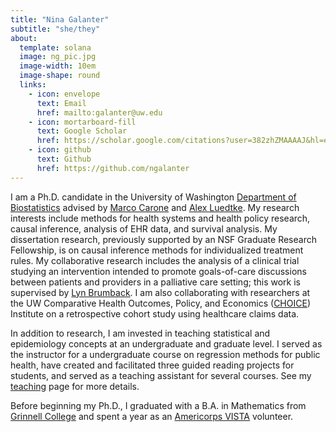 ```yaml
---
title: "Nina Galanter"
subtitle: "she/they"
about:
  template: solana
  image: ng_pic.jpg
  image-width: 10em
  image-shape: round
  links:
    - icon: envelope
      text: Email
      href: mailto:galanter@uw.edu
    - icon: mortarboard-fill 
      text: Google Scholar
      href: https://scholar.google.com/citations?user=382zhZMAAAAJ&hl=en
    - icon: github
      text: Github
      href: https://github.com/ngalanter
---
```


I am a Ph.D. candidate in the University of Washington [Department of Biostatistics](https://www.biostat.washington.edu/) advised by [Marco Carone](http://faculty.washington.edu/mcarone/about.html) and [Alex Luedtke](http://www.alexluedtke.com/). My research interests include methods for health systems and health policy research, causal inference, analysis of EHR data, and survival analysis. My dissertation research, previously supported by an NSF Graduate Research Fellowship, is on causal inference methods for individualized treatment rules. My collaborative research includes the analysis of a clinical trial studying an intervention intended to promote goals-of-care discussions between patients and providers in a palliative care setting; this work is supervised by [Lyn Brumback](https://www.biostat.washington.edu/people/lyndia-brumback). I am also collaborating with researchers at the UW Comparative Health Outcomes, Policy, and Economics ([CHOICE](https://sop.washington.edu/choice/)) Institute on a retrospective cohort study using healthcare claims data.

In addition to research, I am invested in teaching statistical and epidemiology concepts at an undergraduate and graduate level. I served as the instructor for a undergraduate course on regression methods for public health, have created and facilitated three guided reading projects for students, and served as a teaching assistant for several courses. See my [teaching](teaching.qmd) page for more details.


Before beginning my Ph.D., I graduated with a B.A. in Mathematics from [Grinnell College](https://www.grinnell.edu) and spent a year as an [Americorps VISTA](https://americorps.gov/) volunteer.
